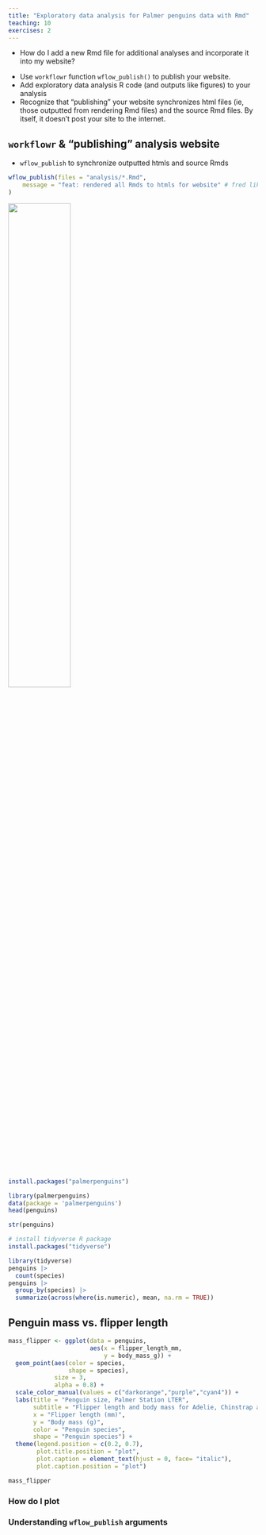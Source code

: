 ```yaml
---
title: "Exploratory data analysis for Palmer penguins data with Rmd"
teaching: 10
exercises: 2
---
```


:::::::::::::::::::::::::::::::::::::: questions 


- How do I add a new Rmd file for additional analyses and incorporate it into my website?  

::::::::::::::::::::::::::::::::::::::::::::::::

::::::::::::::::::::::::::::::::::::: objectives

- Use `workflowr` function `wflow_publish()` to publish your website.  
- Add exploratory data analysis R code (and outputs like figures) to your analysis  
- Recognize that "publishing" your website synchronizes html files (ie, those outputted from rendering Rmd files) and the source Rmd files. By itself, it doesn't post your site to the internet.       


::::::::::::::::::::::::::::::::::::::::::::::::

## `workflowr` & "publishing" analysis website  

- `wflow_publish` to synchronize outputted htmls and source Rmds  

```r
wflow_publish(files = "analysis/*.Rmd",
    message = "feat: rendered all Rmds to htmls for website" # fred likes informative git commit messages... but also try to not write too much
)
```







![](https://github.com/allisonhorst/palmerpenguins/blob/c19a904462482430170bfe2c718775ddb7dbb885/man/figures/lter_penguins.png){width=50%}



```r
install.packages("palmerpenguins")
```

```r
library(palmerpenguins)
data(package = 'palmerpenguins')
head(penguins)
```

```r
str(penguins)
```

```r
# install tidyverse R package
install.packages("tidyverse")
```


```r
library(tidyverse)
penguins |> 
  count(species)
penguins |> 
  group_by(species) |> 
  summarize(across(where(is.numeric), mean, na.rm = TRUE))
```


## Penguin mass vs. flipper length

```r
mass_flipper <- ggplot(data = penguins, 
                       aes(x = flipper_length_mm,
                           y = body_mass_g)) +
  geom_point(aes(color = species, 
                 shape = species),
             size = 3,
             alpha = 0.8) +
  scale_color_manual(values = c("darkorange","purple","cyan4")) +
  labs(title = "Penguin size, Palmer Station LTER",
       subtitle = "Flipper length and body mass for Adelie, Chinstrap and Gentoo Penguins",
       x = "Flipper length (mm)",
       y = "Body mass (g)",
       color = "Penguin species",
       shape = "Penguin species") +
  theme(legend.position = c(0.2, 0.7),
        plot.title.position = "plot",
        plot.caption = element_text(hjust = 0, face= "italic"),
        plot.caption.position = "plot")

mass_flipper
```


:::::::::::::::::::::::::::::::::::::: challenge

### How do I plot 

:::::::::::::: solution

### Understanding `wflow_publish` arguments




:::::::::::::::::::::::::

::::::::::::::::::::::::::::::::::::::::::::::::::




